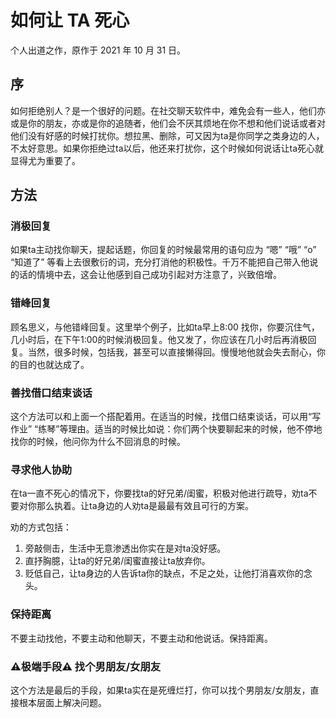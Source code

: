# 如何让 TA 死心

个人出道之作，原作于 2021 年 10 月 31 日。

## 序
如何拒绝别人？是一个很好的问题。在社交聊天软件中，难免会有一些人，他们亦或是你的朋友，亦或是你的追随者，他们会不厌其烦地在你不想和他们说话或者对他们没有好感的时候打扰你。想拉黑、删除，可又因为ta是你同学之类身边的人，不太好意思。如果你拒绝过ta以后，他还来打扰你，这个时候如何说话让ta死心就显得尤为重要了。

## 方法

### 消极回复

如果ta主动找你聊天，提起话题，你回复的时候最常用的语句应为 “嗯” “哦” “o” “知道了” 等看上去很敷衍的词，充分打消他的积极性。千万不能把自己带入他说的话的情境中去，这会让他感到自己成功引起对方注意了，兴致倍增。

### 错峰回复

顾名思义，与他错峰回复。这里举个例子，比如ta早上8:00 找你，你要沉住气，几小时后，在下午1:00的时候消极回复。他又发了，你应该在几小时后再消极回复。当然，很多时候，包括我，甚至可以直接懒得回。慢慢地他就会失去耐心，你的目的也就达成了。

### 善找借口结束谈话

这个方法可以和上面一个搭配着用。在适当的时候，找借口结束谈话，可以用“写作业” “练琴”等理由。适当的时候比如说：你们两个快要聊起来的时候，他不停地找你的时候，他问你为什么不回消息的时候。

### 寻求他人协助

在ta一直不死心的情况下，你要找ta的好兄弟/闺蜜，积极对他进行疏导，劝ta不要对你那么执着。让ta身边的人劝ta是最最有效且可行的方案。

劝的方式包括：

1. 旁敲侧击，生活中无意渗透出你实在是对ta没好感。
2. 直抒胸臆，让ta的好兄弟/闺蜜直接让ta放弃你。
3. 贬低自己，让ta身边的人告诉ta你的缺点，不足之处，让他打消喜欢你的念头。

### 保持距离

不要主动找他，不要主动和他聊天，不要主动和他说话。保持距离。

### **⚠️极端手段⚠️** 找个男朋友/女朋友

这个方法是最后的手段，如果ta实在是死缠烂打，你可以找个男朋友/女朋友，直接根本层面上解决问题。

